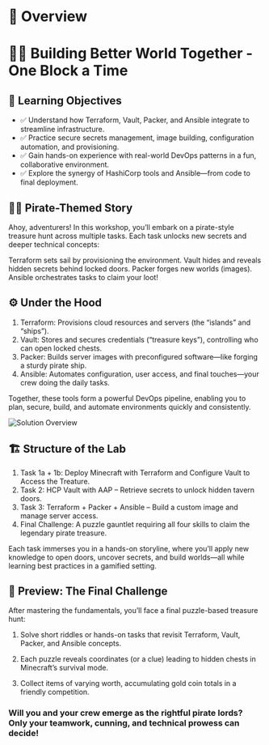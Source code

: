 # 👀 Overview

# 🤝🧩 Building Better World Together - One Block a Time 

## 🎯 Learning Objectives

* ✅ Understand how Terraform, Vault, Packer, and Ansible integrate to streamline infrastructure.
* ✅ Practice secure secrets management, image building, configuration automation, and provisioning.
* ✅ Gain hands-on experience with real-world DevOps patterns in a fun, collaborative environment.
* ✅ Explore the synergy of HashiCorp tools and Ansible—from code to final deployment.

## 🏴‍☠️ Pirate-Themed Story

Ahoy, adventurers! In this workshop, you’ll embark on a pirate-style treasure hunt across multiple tasks. Each task unlocks new secrets and deeper technical concepts:

Terraform sets sail by provisioning the environment.
Vault hides and reveals hidden secrets behind locked doors.
Packer forges new worlds (images).
Ansible orchestrates tasks to claim your loot!



## ⚙️ Under the Hood 

1. Terraform: Provisions cloud resources and servers (the “islands” and “ships”).
2. Vault: Stores and secures credentials (“treasure keys”), controlling who can open locked chests.
3. Packer: Builds server images with preconfigured software—like forging a sturdy pirate ship.
4. Ansible: Automates configuration, user access, and final touches—your crew doing the daily tasks.

Together, these tools form a powerful DevOps pipeline, enabling you to plan, secure, build, and automate environments quickly and consistently.

![Solution Overview](/assets/solution_overview.png)

## 🏗️ Structure of the Lab
1. Task 1a + 1b: Deploy Minecraft with Terraform and Configure Vault to Access the Treature.
2. Task 2: HCP Vault with AAP – Retrieve secrets to unlock hidden tavern doors.
3. Task 3: Terraform + Packer + Ansible – Build a custom image and manage server access.
4. Final Challenge: A puzzle gauntlet requiring all four skills to claim the legendary pirate treasure.

Each task immerses you in a hands-on storyline, where you’ll apply new knowledge to open doors, uncover secrets, and build worlds—all while learning best practices in a gamified setting.

## 🔭 Preview: The Final Challenge
After mastering the fundamentals, you’ll face a final puzzle-based treasure hunt:

1. Solve short riddles or hands-on tasks that revisit Terraform, Vault, Packer, and Ansible concepts.

2. Each puzzle reveals coordinates (or a clue) leading to hidden chests in Minecraft’s survival mode.

3. Collect items of varying worth, accumulating gold coin totals in a friendly competition.

### Will you and your crew emerge as the rightful pirate lords? Only your teamwork, cunning, and technical prowess can decide!